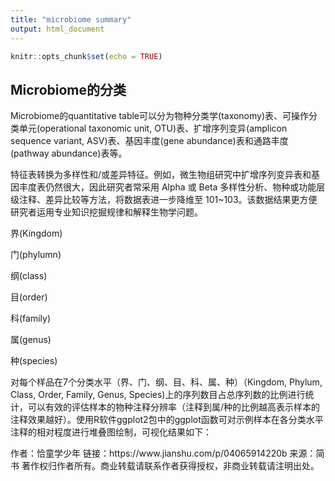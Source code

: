 ```yaml
---
title: "microbiome summary"
output: html_document
---
```


```r
knitr::opts_chunk$set(echo = TRUE)
```

## Microbiome的分类

Microbiome的quantitative table可以分为物种分类学(taxonomy)表、可操作分类单元(operational taxonomic unit, OTU)表、扩增序列变异(amplicon sequence variant, ASV)表、基因丰度(gene abundance)表和通路丰度(pathway abundance)表等。

特征表转换为多样性和/或差异特征。例如，微生物组研究中扩增序列变异表和基因丰度表仍然很大，因此研究者常采用 Alpha 或 Beta 多样性分析、物种或功能层级注释、差异比较等方法，将数据表进一步降维至 101~103。该数据结果更方便研究者运用专业知识挖掘规律和解释生物学问题。



界(Kingdom)

门(phylumn)

纲(class)

目(order)

科(family)

属(genus)

种(species)

对每个样品在7个分类水平（界、门、纲、目、科、属、种）（Kingdom, Phylum, Class, Order, Family, Genus, Species)上的序列数目占总序列数的比例进行统计，可以有效的评估样本的物种注释分辨率（注释到属/种的比例越高表示样本的注释效果越好）。使用R软件ggplot2包中的ggplot函数可对示例样本在各分类水平注释的相对程度进行堆叠图绘制，可视化结果如下：

作者：恰童学少年
链接：https://www.jianshu.com/p/04065914220b
来源：简书
著作权归作者所有。商业转载请联系作者获得授权，非商业转载请注明出处。